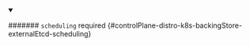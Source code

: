 


<details className="config-field" data-expandable="true" open>
<summary>

####### `scheduling` <span className="config-field-required" data-required="false">required</span> <span className="config-field-type"></span> <span className="config-field-default"></span> <span className="config-field-enum"></span> {#controlPlane-distro-k8s-backingStore-externalEtcd-scheduling}



</summary>

<PartialSchedulingreference />


</details>

